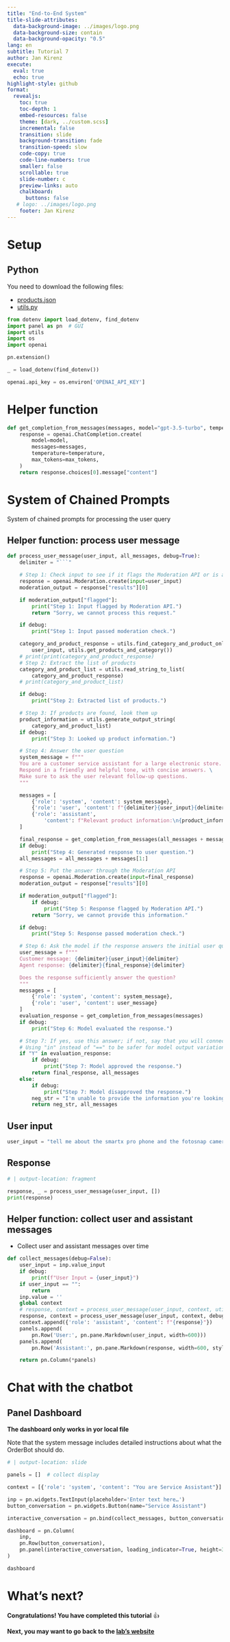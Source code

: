 ```yaml
---
title: "End-to-End System"
title-slide-attributes:
  data-background-image: ../images/logo.png
  data-background-size: contain
  data-background-opacity: "0.5"
lang: en
subtitle: Tutorial 7
author: Jan Kirenz
execute:
  eval: true
  echo: true
highlight-style: github
format:
  revealjs: 
    toc: true
    toc-depth: 1
    embed-resources: false
    theme: [dark, ../custom.scss]  
    incremental: false
    transition: slide
    background-transition: fade
    transition-speed: slow
    code-copy: true
    code-line-numbers: true
    smaller: false
    scrollable: true
    slide-number: c
    preview-links: auto
    chalkboard: 
      buttons: false
   # logo: ../images/logo.png
    footer: Jan Kirenz
---
```



# Setup

## Python

You need to download the following files:

- [products.json](/slides/products.json)
- [utils.py](/slides/utils.py)

```python

from dotenv import load_dotenv, find_dotenv
import panel as pn  # GUI
import utils
import os
import openai

pn.extension()

_ = load_dotenv(find_dotenv())

openai.api_key = os.environ['OPENAI_API_KEY']
```

# Helper function

```python


def get_completion_from_messages(messages, model="gpt-3.5-turbo", temperature=0, max_tokens=500):
    response = openai.ChatCompletion.create(
        model=model,
        messages=messages,
        temperature=temperature,
        max_tokens=max_tokens,
    )
    return response.choices[0].message["content"]
```

# System of Chained Prompts 

System of chained prompts for processing the user query

## Helper function: process user message {.smaller}

```python


def process_user_message(user_input, all_messages, debug=True):
    delimiter = "```"

    # Step 1: Check input to see if it flags the Moderation API or is a prompt injection
    response = openai.Moderation.create(input=user_input)
    moderation_output = response["results"][0]

    if moderation_output["flagged"]:
        print("Step 1: Input flagged by Moderation API.")
        return "Sorry, we cannot process this request."

    if debug:
        print("Step 1: Input passed moderation check.")

    category_and_product_response = utils.find_category_and_product_only(
        user_input, utils.get_products_and_category())
    # print(print(category_and_product_response)
    # Step 2: Extract the list of products
    category_and_product_list = utils.read_string_to_list(
        category_and_product_response)
    # print(category_and_product_list)

    if debug:
        print("Step 2: Extracted list of products.")

    # Step 3: If products are found, look them up
    product_information = utils.generate_output_string(
        category_and_product_list)
    if debug:
        print("Step 3: Looked up product information.")

    # Step 4: Answer the user question
    system_message = f"""
    You are a customer service assistant for a large electronic store. \
    Respond in a friendly and helpful tone, with concise answers. \
    Make sure to ask the user relevant follow-up questions.
    """

    messages = [
        {'role': 'system', 'content': system_message},
        {'role': 'user', 'content': f"{delimiter}{user_input}{delimiter}"},
        {'role': 'assistant',
            'content': f"Relevant product information:\n{product_information}"}
    ]

    final_response = get_completion_from_messages(all_messages + messages)
    if debug:
        print("Step 4: Generated response to user question.")
    all_messages = all_messages + messages[1:]

    # Step 5: Put the answer through the Moderation API
    response = openai.Moderation.create(input=final_response)
    moderation_output = response["results"][0]

    if moderation_output["flagged"]:
        if debug:
            print("Step 5: Response flagged by Moderation API.")
        return "Sorry, we cannot provide this information."

    if debug:
        print("Step 5: Response passed moderation check.")

    # Step 6: Ask the model if the response answers the initial user query well
    user_message = f"""
    Customer message: {delimiter}{user_input}{delimiter}
    Agent response: {delimiter}{final_response}{delimiter}

    Does the response sufficiently answer the question?
    """
    messages = [
        {'role': 'system', 'content': system_message},
        {'role': 'user', 'content': user_message}
    ]
    evaluation_response = get_completion_from_messages(messages)
    if debug:
        print("Step 6: Model evaluated the response.")

    # Step 7: If yes, use this answer; if not, say that you will connect the user to a human
    # Using "in" instead of "==" to be safer for model output variation (e.g., "Y." or "Yes")
    if "Y" in evaluation_response:
        if debug:
            print("Step 7: Model approved the response.")
        return final_response, all_messages
    else:
        if debug:
            print("Step 7: Model disapproved the response.")
        neg_str = "I'm unable to provide the information you're looking for. I'll connect you with a human representative for further assistance."
        return neg_str, all_messages


```


## User input

```python

user_input = "tell me about the smartx pro phone and the fotosnap camera, the dslr one. Also what tell me about your tvs"

```

## Response

```python
# | output-location: fragment

response, _ = process_user_message(user_input, [])
print(response)

```

## Helper function: collect user and assistant messages

- Collect user and assistant messages over time

```python


def collect_messages(debug=False):
    user_input = inp.value_input
    if debug:
        print(f"User Input = {user_input}")
    if user_input == "":
        return
    inp.value = ''
    global context
    # response, context = process_user_message(user_input, context, utils.get_products_and_category(),debug=True)
    response, context = process_user_message(user_input, context, debug=False)
    context.append({'role': 'assistant', 'content': f"{response}"})
    panels.append(
        pn.Row('User:', pn.pane.Markdown(user_input, width=600)))
    panels.append(
        pn.Row('Assistant:', pn.pane.Markdown(response, width=600, style={'background-color': '#F6F6F6'})))

    return pn.Column(*panels)


```

# Chat with the chatbot

## Panel Dashboard

**The dashboard only works in yor local file**

Note that the system message includes detailed instructions about what the OrderBot should do.

```python
# | output-location: slide

panels = []  # collect display

context = [{'role': 'system', 'content': "You are Service Assistant"}]

inp = pn.widgets.TextInput(placeholder='Enter text here…')
button_conversation = pn.widgets.Button(name="Service Assistant")

interactive_conversation = pn.bind(collect_messages, button_conversation)

dashboard = pn.Column(
    inp,
    pn.Row(button_conversation),
    pn.panel(interactive_conversation, loading_indicator=True, height=300),
)

dashboard
```


# What's next? {background-image="../images/logo.png" background-opacity="0.5"}

**Congratulations! You have completed this tutorial** 👍


**Next, you may want to go back to the [lab's website](https://kirenz.github.io/lab-chat-system/)**

